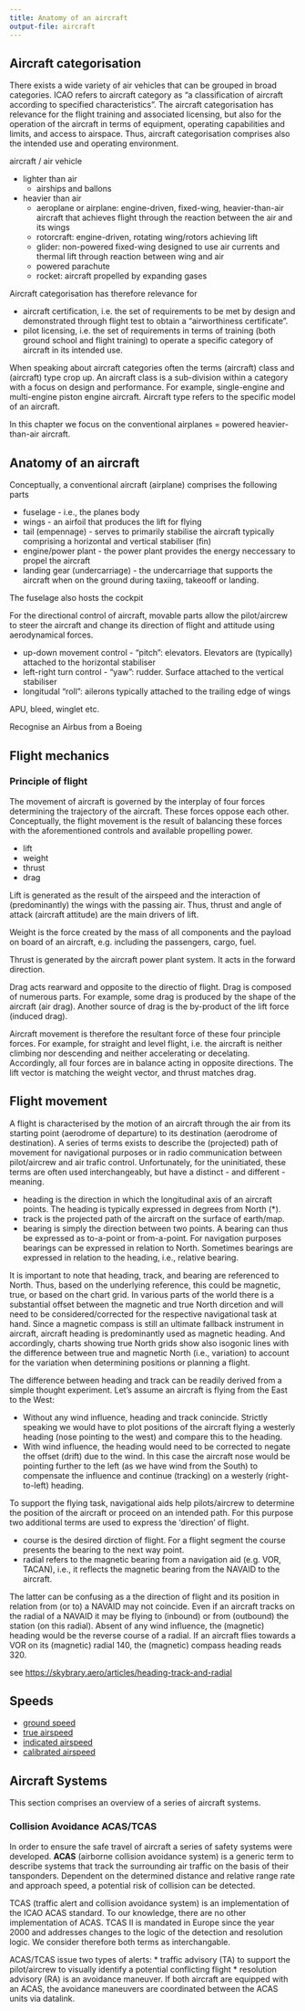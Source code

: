 ```yaml
---
title: Anatomy of an aircraft
output-file: aircraft
---
```


## Aircraft categorisation

There exists a wide variety of air vehicles that can be grouped in broad categories.
ICAO refers to aircraft category as "a classification of aircraft according to specified characteristics".
The aircraft categorisation has relevance for the flight training and associated licensing, but also for the operation of the aircraft in terms of equipment, operating capabilities and limits, and access to airspace.
Thus, aircraft categorisation comprises also the intended use and operating environment.

aircraft / air vehicle

* lighter than air
  * airships and ballons
* heavier than air
  * aeroplane or airplane: engine-driven, fixed-wing, heavier-than-air aircraft that achieves flight through the reaction between the air and its wings
  * rotorcraft: engine-driven, rotating wing/rotors achieving lift
  * glider: non-powered fixed-wing designed to use air currents and thermal lift through reaction between wing and air
  * powered parachute
  * rocket: aircraft propelled by expanding gases

Aircraft categorisation has therefore relevance for

* aircraft certification, i.e. the set of requirements to be met by design and demonstrated through flight test to obtain a "airworthiness certificate".
* pilot licensing, i.e. the set of requirements in terms of training (both ground school and flight training) to operate a specific category of aircraft in its intended use.

When speaking about aircraft categories often the terms (aircraft) class and (aircraft) type crop up. 
An aircraft class is a sub-division within a category with a focus on design and performance. For example, single-engine and multi-engine piston engine aircraft.
Aircraft type refers to the specific model of an aircraft.

In this chapter we focus on the conventional airplanes = powered heavier-than-air aircraft.

## Anatomy of an aircraft

Conceptually, a conventional aircraft (airplane) comprises the following parts

<!-- Note: might be good to have a principal graphic here -->

* fuselage - i.e., the planes body
* wings - an airfoil that produces the lift for flying
* tail (empennage) - serves to primarily stabilise the aircraft typically comprising a horizontal and vertical stabiliser (fin)
* engine/power plant - the power plant provides the energy neccessary to propel the aircraft
* landing gear (undercarriage) - the undercarriage that supports the aircraft when on the ground during taxiing, takeooff or landing.

The fuselage also hosts the cockpit

For the directional control of aircraft, movable parts allow the pilot/aircrew to steer the aircraft and change its direction of flight and attitude using aerodynamical forces.

* up-down movement control - "pitch": elevators. Elevators are (typically) attached to the horizontal stabiliser
* left-right turn control - "yaw": rudder. Surface attached to the vertical stabiliser
* longitudal "roll":  ailerons typically attached to the trailing edge of wings

APU, bleed, winglet etc.

Recognise an Airbus from a Boeing

## Flight mechanics

### Principle of flight

The movement of aircraft is governed by the interplay of four forces determining the trajectory of the aircraft.
These forces oppose each other. Conceptually, the flight movement is the result of balancing these forces with the aforementioned controls and available propelling power.

* lift
* weight
* thrust
* drag

Lift is generated as the result of the airspeed and the interaction of (predominantly) the wings with the passing air. 
Thus, thrust and angle of attack (aircraft attitude) are the main drivers of lift.

Weight is the force created by the mass of all components and the payload on board of an aircraft, e.g. including the passengers, cargo, fuel.

Thrust is generated by the aircraft power plant system. It acts in the forward direction.

Drag acts rearward and opposite to the directio of flight. Drag is composed of numerous parts. For example, some drag is produced by the shape of the aircraft (air drag). Another source of drag is the by-product of the lift force (induced drag).

Aircraft movement is therefore the resultant force of these four principle forces.
For example, for straight and level flight, i.e. the aircraft is neither climbing nor descending and neither accelerating or decelating.
Accordingly, all four forces are in balance acting in opposite directions. The lift vector is matching the weight vector, and thrust matches drag.

<!--  <https://skybrary.aero/articles/lift> -->


## Flight movement

A flight is characterised by the motion of an aircraft through the air from its starting point (aerodrome of departure) to its destination (aerodrome of destination). 
A series of terms exists to describe the (projected) path of movement for navigational purposes or in radio communication between pilot/aircrew and air trafic control.
Unfortunately, for the uninitiated, these terms are often used interchangeably, but have a distinct - and different - meaning.

* heading is the direction in which the longitudinal axis of an aircraft points. The heading is typically expressed in degrees from North (*). 
* track is the projected path of the aircraft on the surface of earth/map.
* bearing is simply the direction between two points. A bearing can thus be expressed as to-a-point or from-a-point. For navigation purposes bearings can be expressed in relation to North. Sometimes bearings are expressed in relation to the heading, i.e., relative bearing.

It is important to note that heading, track, and bearing are referenced to North. Thus, based on the underlying reference, this could be magnetic, true, or based on the chart grid. In various parts of the world there is a substantial offset between the magnetic and true North dircetion and will need to be considered/corrected for the respective navigational task at hand.
Since a magnetic compass is still an ultimate fallback instrument in aircraft, aircraft heading is predominantly used as magnetic heading.
And accordingly, charts showing true North grids show also isogonic lines with the difference between true and magnetic North (i.e., variation) to account for the variation when determining positions or planning a flight.

The difference between heading and track can be readily derived from a simple thought experiment. 
Let's assume an aircraft is flying from the East to the West:

* Without any wind influence, heading and track conincide. Strictly speaking we would have to plot positions of the aircraft flying a westerly heading (nose pointing to the west) and compare this to the heading.
* With wind influence, the heading would need to be corrected to negate the offset (drift) due to the wind. In this case the aircraft nose would be pointing further to the left (as we have wind from the South) to compensate the influence and continue (tracking) on a westerly (right-to-left) heading.

To support the flying task, navigational aids help pilots/aircrew to determine the position of the aircraft or proceed on an intended path.
For this purpose two additional terms are used to express the 'direction' of flight.

* course is the desired dirction of flight. For a flight segment the course presents the bearing to the next way point. 
* radial refers to the magnetic bearing from a navigation aid (e.g. VOR, TACAN), i.e., it reflects the magnetic bearing from the NAVAID to the aircraft.

The latter can be confusing as a the direction of flight and its position in relation from (or to) a NAVAID may not coincide.
Even if an aircraft tracks on the radial of a NAVAID it may be flying to (inbound) or from (outbound) the station (on this radial).
Absent of any wind influence, the (magnetic) heading would be the reverse course of a radial. 
<!-- maybe put a figure here --> If an aircraft flies towards a VOR on its (magnetic) radial 140, the (magnetic) compass heading reads 320.

see <https://skybrary.aero/articles/heading-track-and-radial>


## Speeds

* [ground speed](https://skybrary.aero/articles/ground-speed)
* [true airspeed](https://skybrary.aero/articles/true-airspeed)
* [indicated airspeed](https://skybrary.aero/articles/indicated-airspeed-ias)
* [calibrated airspeed](https://skybrary.aero/articles/calibrated-airspeed-cas)


## Aircraft Systems

This section comprises an overview of a series of aircraft systems.

### Collision Avoidance ACAS/TCAS

In order to ensure the safe travel of aircraft a series of safety systems were developed. **ACAS** (airborne collision avoidance system) is a generic term to describe systems that track the surrounding air traffic on the basis of their tansponders. Dependent on the determined distance and relative range rate and approach speed, a potential risk of collision can be detected.

TCAS (traffic alert and collision avoidance system) is an implementation of the ICAO ACAS standard. To our knowledge, there are no other implementation of ACAS. TCAS II is mandated in Europe since the year 2000 and addresses changes to the logic of the detection and resolution logic. We consider therefore both terms as interchangable. 

ACAS/TCAS issue two types of alerts:
* traffic advisory (TA) to support the pilot/aircrew to visually identify a potential conflicting flight
* resolution advisory (RA) is an avoidance maneuver. If both aircraft are equipped with an ACAS, the avoidance maneuvers are coordinated between the ACAS units via datalink.

